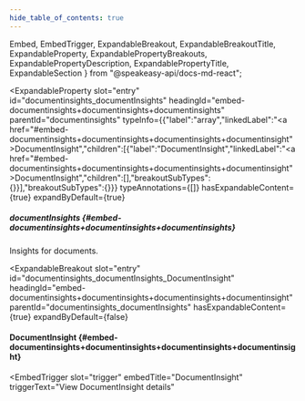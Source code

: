 ```yaml
---
hide_table_of_contents: true
---
```

  Embed,
  EmbedTrigger,
  ExpandableBreakout,
  ExpandableBreakoutTitle,
  ExpandableProperty,
  ExpandablePropertyBreakouts,
  ExpandablePropertyDescription,
  ExpandablePropertyTitle,
  ExpandableSection
} from "@speakeasy-api/docs-md-react";

<ExpandableSection>

<ExpandableProperty
  slot="entry"
  id="documentinsights_documentInsights"
  headingId="embed-documentinsights+documentinsights+documentinsights"
  parentId="documentinsights"
  typeInfo={{"label":"array","linkedLabel":"<a href=\"#embed-documentinsights+documentinsights+documentinsights+documentinsight\">DocumentInsight</a>","children":[{"label":"DocumentInsight","linkedLabel":"<a href=\"#embed-documentinsights+documentinsights+documentinsights+documentinsight\">DocumentInsight</a>","children":[],"breakoutSubTypes":{}}],"breakoutSubTypes":{}}}
  typeAnnotations={[]}
  hasExpandableContent={true}
  expandByDefault={true}
>

<ExpandablePropertyTitle slot="title">

##### documentInsights \{#embed-documentinsights+documentinsights+documentinsights\}

</ExpandablePropertyTitle>

<ExpandablePropertyDescription slot="description">

Insights for documents.

</ExpandablePropertyDescription>

<ExpandablePropertyBreakouts slot="breakouts">

<ExpandableBreakout
  slot="entry"
  id="documentinsights_documentInsights_DocumentInsight"
  headingId="embed-documentinsights+documentinsights+documentinsights+documentinsight"
  parentId="documentinsights_documentInsights"
  hasExpandableContent={true}
  expandByDefault={false}
>

<ExpandableBreakoutTitle slot="title">

#### DocumentInsight \{#embed-documentinsights+documentinsights+documentinsights+documentinsight\}

</ExpandableBreakoutTitle>

<Embed slot="embed">

<EmbedTrigger
  slot="trigger"
  embedTitle="DocumentInsight"
  triggerText="View DocumentInsight details"
>

<Embeddocumentinsight />

</EmbedTrigger>

</Embed>

</ExpandableBreakout>

</ExpandablePropertyBreakouts>

</ExpandableProperty>

</ExpandableSection>